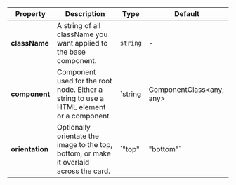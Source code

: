 | Property | Description | Type | Default |
| --- | --- | --- | --- |
| **className** | A string of all className you want applied to the base component. | `string` | - |
| **component** | Component used for the root node. Either a string to use a HTML element or a component. | `string | ComponentClass<any, any> | FunctionComponent<any>` | 'img' |
| **orientation** | Optionally orientate the image to the top, bottom, or make it overlaid across the card. | `"top" | "bottom"` | - |
